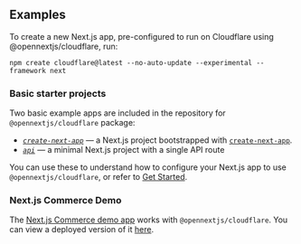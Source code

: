 
## Examples

To create a new Next.js app, pre-configured to run on Cloudflare using @opennextjs/cloudflare, run:

```
npm create cloudflare@latest --no-auto-update --experimental --framework next
```

### Basic starter projects

Two basic example apps are included in the repository for `@opennextjs/cloudflare` package:

- [*`create-next-app`*](https://github.com/opennextjs/opennextjs-cloudflare/tree/main/examples/create-next-app) — a Next.js project bootstrapped with [`create-next-app`](https://nextjs.org/docs/app/api-reference/cli/create-next-app).
- [*`api`*](https://github.com/opennextjs/opennextjs-cloudflare/tree/main/examples/api) — a minimal Next.js project with a single API route

You can use these to understand how to configure your Next.js app to use `@opennextjs/cloudflare`, or refer to [Get Started](/cloudflare/get-started).

### Next.js Commerce Demo

The [Next.js Commerce demo app](https://github.com/vercel/commerce/tree/v1) works with `@opennextjs/cloudflare`. You can view a deployed version of it [here](https://vercel-commerce-on-workers.web-experiments.workers.dev/).
